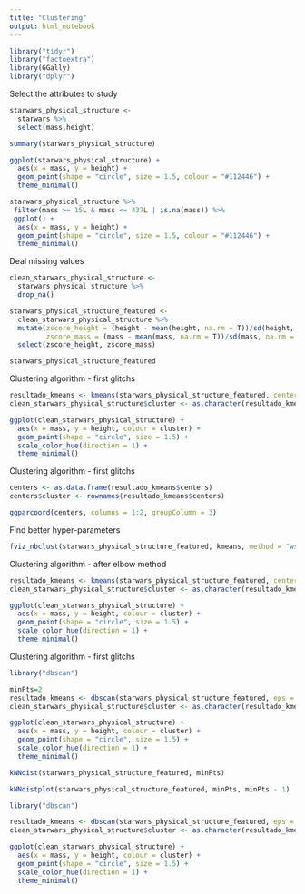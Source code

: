 ---
title: "Clustering"
output: html_notebook
---

```{r}
library("tidyr")
library("factoextra")
library(GGally)
library("dplyr")
```


Select the attributes to study
```{r}
starwars_physical_structure <- 
  starwars %>%
  select(mass,height)

summary(starwars_physical_structure)
```


```{r}
ggplot(starwars_physical_structure) +
  aes(x = mass, y = height) +
  geom_point(shape = "circle", size = 1.5, colour = "#112446") +
  theme_minimal()


```



```{r}
starwars_physical_structure %>%
 filter(mass >= 15L & mass <= 437L | is.na(mass)) %>%
 ggplot() +
  aes(x = mass, y = height) +
  geom_point(shape = "circle", size = 1.5, colour = "#112446") +
  theme_minimal()
```



Deal missing values
```{r}
clean_starwars_physical_structure <-
  starwars_physical_structure %>%
  drop_na()
```





```{r}
starwars_physical_structure_featured <- 
  clean_starwars_physical_structure %>%
  mutate(zscore_height = (height - mean(height, na.rm = T))/sd(height, na.rm = T),
         zscore_mass = (mass - mean(mass, na.rm = T))/sd(mass, na.rm = T)) %>%
  select(zscore_height, zscore_mass) 

starwars_physical_structure_featured
```



Clustering algorithm - first glitchs
```{r}
resultado_kmeans <- kmeans(starwars_physical_structure_featured, centers = 3)
clean_starwars_physical_structure$cluster <- as.character(resultado_kmeans$cluster)

ggplot(clean_starwars_physical_structure) +
  aes(x = mass, y = height, colour = cluster) +
  geom_point(shape = "circle", size = 1.5) +
  scale_color_hue(direction = 1) +
  theme_minimal()
```



Clustering algorithm - first glitchs
```{r}

centers <- as.data.frame(resultado_kmeans$centers)
centers$cluster <- rownames(resultado_kmeans$centers)

ggparcoord(centers, columns = 1:2, groupColumn = 3) 
```




Find better hyper-parameters
```{r}

fviz_nbclust(starwars_physical_structure_featured, kmeans, method = "wss", k.max = 10)
```

Clustering algorithm - after elbow method
```{r}
resultado_kmeans <- kmeans(starwars_physical_structure_featured, centers = 4)
clean_starwars_physical_structure$cluster <- as.character(resultado_kmeans$cluster)

ggplot(clean_starwars_physical_structure) +
  aes(x = mass, y = height, colour = cluster) +
  geom_point(shape = "circle", size = 1.5) +
  scale_color_hue(direction = 1) +
  theme_minimal()
```


Clustering algorithm - first glitchs
```{r}
library("dbscan")

minPts=2
resultado_kmeans <- dbscan(starwars_physical_structure_featured, eps = 4, minPts = minPts)
clean_starwars_physical_structure$cluster <- as.character(resultado_kmeans$cluster)

ggplot(clean_starwars_physical_structure) +
  aes(x = mass, y = height, colour = cluster) +
  geom_point(shape = "circle", size = 1.5) +
  scale_color_hue(direction = 1) +
  theme_minimal()
```

```{r}
kNNdist(starwars_physical_structure_featured, minPts)
```


```{r}
kNNdistplot(starwars_physical_structure_featured, minPts, minPts - 1)
```
```{r}
library("dbscan")

resultado_kmeans <- dbscan(starwars_physical_structure_featured, eps = 1, minPts)
clean_starwars_physical_structure$cluster <- as.character(resultado_kmeans$cluster)

ggplot(clean_starwars_physical_structure) +
  aes(x = mass, y = height, colour = cluster) +
  geom_point(shape = "circle", size = 1.5) +
  scale_color_hue(direction = 1) +
  theme_minimal()
```

